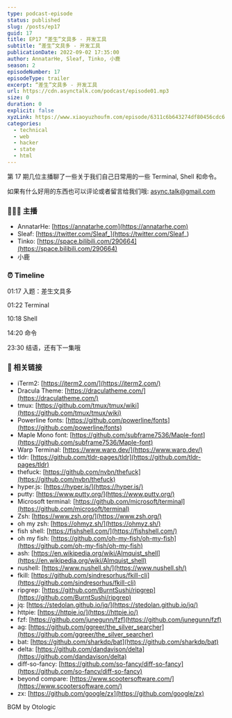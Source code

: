 ```yaml
---
type: podcast-episode
status: published
slug: /posts/ep17
guid: 17
title: EP17 “差生”文具多 - 开发工具
subtitle: “差生”文具多 - 开发工具
publicationDate: 2022-09-02 17:35:00
author: AnnatarHe, Sleaf, Tinko, 小鹿
season: 2
episodeNumber: 17
episodeType: trailer
excerpt: “差生”文具多 - 开发工具
url: https://cdn.asynctalk.com/podcast/episode01.mp3
size: 0
duration: 0
explicit: false
xyzLink: https://www.xiaoyuzhoufm.com/episode/6311c6b643274df80456cdc6
categories:
  - technical
  - web
  - hacker
  - state
  - html
---
```


第 17 期几位主播聊了一些关于我们自己日常用的一些 Terminal, Shell 和命令。

如果有什么好用的东西也可以评论或者留言给我们哦: async.talk@gmail.com

### 👨‍👨‍👦 主播

- AnnatarHe: [https://annatarhe.com](https://annatarhe.com)
- Sleaf: [https://twitter.com/Sleaf_](https://twitter.com/Sleaf_)
- Tinko: [https://space.bilibili.com/290664](https://space.bilibili.com/290664)
- 小鹿

### ⏰ Timeline

01:17 入题：差生文具多

01:22 Terminal

10:18 Shell

14:20 命令

23:30 结语，还有下一集哦

### 🔗  相关链接

- iTerm2: [https://iterm2.com/](https://iterm2.com/)
- Dracula Theme: [https://draculatheme.com/](https://draculatheme.com/)
- tmux: [https://github.com/tmux/tmux/wiki](https://github.com/tmux/tmux/wiki)
- Powerline fonts: [https://github.com/powerline/fonts](https://github.com/powerline/fonts)
- Maple Mono font: [https://github.com/subframe7536/Maple-font](https://github.com/subframe7536/Maple-font)
- Warp Terminal: [https://www.warp.dev/](https://www.warp.dev/)
- tldr: [https://github.com/tldr-pages/tldr](https://github.com/tldr-pages/tldr)
- thefuck: [https://github.com/nvbn/thefuck](https://github.com/nvbn/thefuck)
- hyper.js: [https://hyper.is/](https://hyper.is/)
- putty: [https://www.putty.org/](https://www.putty.org/)
- Microsoft terminal: [https://github.com/microsoft/terminal](https://github.com/microsoft/terminal)
- Zsh: [https://www.zsh.org/](https://www.zsh.org/)
- oh my zsh: [https://ohmyz.sh/](https://ohmyz.sh/)
- fish shell: [https://fishshell.com/](https://fishshell.com/)
- oh my fish: [https://github.com/oh-my-fish/oh-my-fish](https://github.com/oh-my-fish/oh-my-fish)
- ash: [https://en.wikipedia.org/wiki/Almquist_shell](https://en.wikipedia.org/wiki/Almquist_shell)
- nushell: [https://www.nushell.sh/](https://www.nushell.sh/)
- fkill: [https://github.com/sindresorhus/fkill-cli](https://github.com/sindresorhus/fkill-cli)
- ripgrep: [https://github.com/BurntSushi/ripgrep](https://github.com/BurntSushi/ripgrep)
- jq: [https://stedolan.github.io/jq/](https://stedolan.github.io/jq/)
- httpie: [https://httpie.io/](https://httpie.io/)
- fzf: [https://github.com/junegunn/fzf](https://github.com/junegunn/fzf)
- ag: [https://github.com/ggreer/the_silver_searcher](https://github.com/ggreer/the_silver_searcher)
- bat: [https://github.com/sharkdp/bat](https://github.com/sharkdp/bat)
- delta: [https://github.com/dandavison/delta](https://github.com/dandavison/delta)
- diff-so-fancy: [https://github.com/so-fancy/diff-so-fancy](https://github.com/so-fancy/diff-so-fancy)
- beyond compare: [https://www.scootersoftware.com/](https://www.scootersoftware.com/)
- zx: [https://github.com/google/zx](https://github.com/google/zx)

BGM by Otologic
